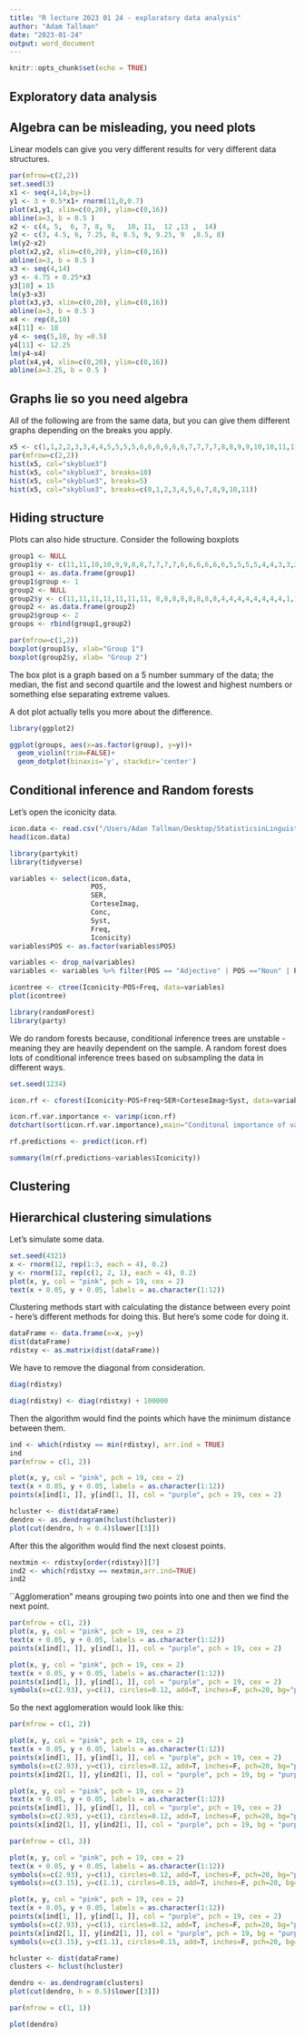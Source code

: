 ```yaml
---
title: "R lecture 2023 01 24 - exploratory data analysis"
author: "Adam Tallman"
date: "2023-01-24"
output: word_document
---
```


```r
knitr::opts_chunk$set(echo = TRUE)
```

## Exploratory data analysis

## Algebra can be misleading, you need plots

Linear models can give you very different results for very different data structures.

```r
par(mfrow=c(2,2))
set.seed(3)
x1 <- seq(4,14,by=1)
y1 <- 3 + 0.5*x1+ rnorm(11,0,0.7)
plot(x1,y1, xlim=c(0,20), ylim=c(0,16))
abline(a=3, b = 0.5 )
x2 <- c(4, 5,  6, 7, 8, 9,   10, 11,  12 ,13 ,  14)
y2 <- c(3, 4.5, 6, 7.25, 8, 8.5, 9, 9.25, 9  ,8.5, 8)
lm(y2~x2)
plot(x2,y2, xlim=c(0,20), ylim=c(0,16))
abline(a=3, b = 0.5 )
x3 <- seq(4,14)
y3 <- 4.75 + 0.25*x3
y3[10] = 15
lm(y3~x3)
plot(x3,y3, xlim=c(0,20), ylim=c(0,16))
abline(a=3, b = 0.5 )
x4 <- rep(8,10)
x4[11] <- 18 
y4 <- seq(5,10, by =0.5)
y4[11] <- 12.25
lm(y4~x4)
plot(x4,y4, xlim=c(0,20), ylim=c(0,16))
abline(a=3.25, b = 0.5 )
```

## Graphs lie so you need algebra

All of the following are from the same data, but you can give them different graphs depending on the breaks you apply.


```r
x5 <- c(1,1,2,2,3,3,4,4,5,5,5,5,6,6,6,6,6,6,7,7,7,7,8,8,9,9,10,10,11,11)
par(mfrow=c(2,2))
hist(x5, col="skyblue3")
hist(x5, col="skyblue3", breaks=10)
hist(x5, col="skyblue3", breaks=5)
hist(x5, col="skyblue3", breaks=c(0,1,2,3,4,5,6,7,8,9,10,11))
```

## Hiding structure

Plots can also hide structure. Consider the following boxplots

```r
group1 <- NULL
group1$y <- c(11,11,10,10,9,9,8,8,7,7,7,7,6,6,6,6,6,6,5,5,5,5,4,4,3,3,2,2,1,1)
group1 <- as.data.frame(group1)
group1$group <- 1
group2 <- NULL
group2$y <- c(11,11,11,11,11,11,11, 8,8,8,8,8,8,8,8,4,4,4,4,4,4,4,4,1,1,1,1,1,1,1)
group2 <- as.data.frame(group2)
group2$group <- 2
groups <- rbind(group1,group2)

par(mfrow=c(1,2))
boxplot(group1$y, xlab="Group 1")
boxplot(group2$y, xlab= "Group 2")

```

The box plot is a graph based on a 5 number summary of  the data; the median, the fist and second quartile and the lowest and highest numbers or something else separating extreme values.

A dot plot actually tells you more about the difference.

```r
library(ggplot2)

ggplot(groups, aes(x=as.factor(group), y=y))+
  geom_violin(trim=FALSE)+
  geom_dotplot(binaxis='y', stackdir='center')
```


## Conditional inference and Random forests

Let's open the iconicity data.


```r
icon.data <- read.csv("/Users/Adan Tallman/Desktop/StatisticsinLinguistics_FSU_2023_2024/07_data/perry_winter_2017_iconicity.csv", header=TRUE)
head(icon.data)
```



```r
library(partykit)
library(tidyverse)
```

```r
variables <- select(icon.data,
                    POS,
                    SER, 
                    CorteseImag, 
                    Conc, 
                    Syst, 
                    Freq, 
                    Iconicity)
variables$POS <- as.factor(variables$POS)

variables <- drop_na(variables)
variables <- variables %>% filter(POS == "Adjective" | POS =="Noun" | POS == "Verb")

```

```r
icontree <- ctree(Iconicity~POS+Freq, data=variables) 
plot(icontree)

```


```r
library(randomForest)
library(party)
```

We do random forests because, conditional inference trees are unstable - meaning they are heavily dependent on the sample. A random forest does lots of conditional inference trees based on subsampling the data in different ways.


```r
set.seed(1234)

icon.rf <- cforest(Iconicity~POS+Freq+SER+CorteseImag+Syst, data=variables, controls=cforest_unbiased(ntree=100, mtry=2))

```



```r
icon.rf.var.importance <- varimp(icon.rf)
dotchart(sort(icon.rf.var.importance),main="Conditonal importance of variables")
```

```r
rf.predictions <- predict(icon.rf)

summary(lm(rf.predictions~variables$Iconicity))

```

## Clustering

## Hierarchical clustering simulations

Let's simulate some data.

```r
set.seed(4321)
x <- rnorm(12, rep(1:3, each = 4), 0.2)
y <- rnorm(12, rep(c(1, 2, 1), each = 4), 0.2)
plot(x, y, col = "pink", pch = 19, cex = 2)
text(x + 0.05, y + 0.05, labels = as.character(1:12))
```

Clustering methods start with calculating the distance between every point - here's different methods for doing this. But here's some code for doing it.

```r
dataFrame <- data.frame(x=x, y=y)
dist(dataFrame)
rdistxy <- as.matrix(dist(dataFrame))
```
We have to remove the diagonal from consideration.

```r
diag(rdistxy)

diag(rdistxy) <- diag(rdistxy) + 100000
```

Then the algorithm would find the points which have the minimum distance between them.

```r
ind <- which(rdistxy == min(rdistxy), arr.ind = TRUE)
ind
par(mfrow = c(1, 2))
```

```r
plot(x, y, col = "pink", pch = 19, cex = 2)
text(x + 0.05, y + 0.05, labels = as.character(1:12))
points(x[ind[1, ]], y[ind[1, ]], col = "purple", pch = 19, cex = 2)
```


```r
hcluster <- dist(dataFrame)
dendro <- as.dendrogram(hclust(hcluster))
plot(cut(dendro, h = 0.4)$lower[[3]])
```

After this the algorithm would find the next closest points.

```r
nextmin <- rdistxy[order(rdistxy)][7]
ind2 <- which(rdistxy == nextmin,arr.ind=TRUE)
ind2
```
``Agglomeration" means grouping two points into one and then we find the next point.

```r
par(mfrow = c(1, 2))
plot(x, y, col = "pink", pch = 19, cex = 2)
text(x + 0.05, y + 0.05, labels = as.character(1:12))
points(x[ind[1, ]], y[ind[1, ]], col = "purple", pch = 19, cex = 2)

plot(x, y, col = "pink", pch = 19, cex = 2)
text(x + 0.05, y + 0.05, labels = as.character(1:12))
points(x[ind[1, ]], y[ind[1, ]], col = "purple", pch = 19, cex = 2)
symbols(x=c(2.93), y=c(1), circles=0.12, add=T, inches=F, pch=20, bg="pink")
```

So the next agglomeration would look like this:

```r
par(mfrow = c(1, 2))

plot(x, y, col = "pink", pch = 19, cex = 2)
text(x + 0.05, y + 0.05, labels = as.character(1:12))
points(x[ind[1, ]], y[ind[1, ]], col = "purple", pch = 19, cex = 2)
symbols(x=c(2.93), y=c(1), circles=0.12, add=T, inches=F, pch=20, bg="pink")
points(x[ind2[1, ]], y[ind2[1, ]], col = "purple", pch = 19, bg = "purple", cex=2)

plot(x, y, col = "pink", pch = 19, cex = 2)
text(x + 0.05, y + 0.05, labels = as.character(1:12))
points(x[ind[1, ]], y[ind[1, ]], col = "purple", pch = 19, cex = 2)
symbols(x=c(2.93), y=c(1), circles=0.12, add=T, inches=F, pch=20, bg="purple")
points(x[ind2[1, ]], y[ind2[1, ]], col = "purple", pch = 19, bg = "purple", cex=2)
```

```r
par(mfrow = c(1, 3))

plot(x, y, col = "pink", pch = 19, cex = 2)
text(x + 0.05, y + 0.05, labels = as.character(1:12))
symbols(x=c(2.93), y=c(1), circles=0.12, add=T, inches=F, pch=20, bg="purple")
symbols(x=c(3.15), y=c(1.1), circles=0.15, add=T, inches=F, pch=20, bg="purple", cex=2)

plot(x, y, col = "pink", pch = 19, cex = 2)
text(x + 0.05, y + 0.05, labels = as.character(1:12))
points(x[ind[1, ]], y[ind[1, ]], col = "purple", pch = 19, cex = 2)
symbols(x=c(2.93), y=c(1), circles=0.12, add=T, inches=F, pch=20, bg="pink")
points(x[ind2[1, ]], y[ind2[1, ]], col = "purple", pch = 19, bg = "purple", cex=2)
symbols(x=c(3.15), y=c(1.1), circles=0.15, add=T, inches=F, pch=20, bg="pink", cex=2)

hcluster <- dist(dataFrame)
clusters <- hclust(hcluster)

dendro <- as.dendrogram(clusters)
plot(cut(dendro, h = 0.5)$lower[[3]])
```


```r
par(mfrow = c(1, 1))

plot(dendro)
```



